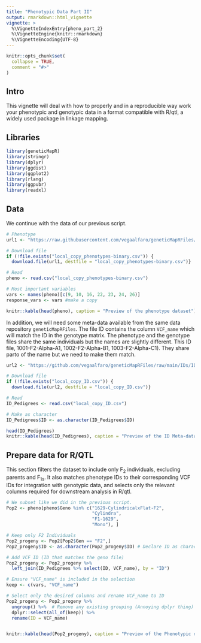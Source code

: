 ```yaml
---
title: "Phenotypic Data Part II"
output: rmarkdown::html_vignette
vignette: >
  %\VignetteIndexEntry{pheno_part_2}
  %\VignetteEngine{knitr::rmarkdown}
  %\VignetteEncoding{UTF-8}
---
```


```r
knitr::opts_chunk$set(
  collapse = TRUE,
  comment = "#>"
)
```

## Intro
This vignette will deal with how to properly and in a reproducible way work your phenotypic and genotypic data in a format compatible with R/qtl, a widely used package in linkage mapping.


## Libraries

```r
library(geneticMapR)
library(stringr)
library(dplyr)
library(ggdist)
library(ggplot2)
library(rlang)
library(ggpubr)
library(readxl)
```

## Data
We continue with the data of our previous script.

```r
# Phenotype
url1 <- "https://raw.githubusercontent.com/vegaalfaro/geneticMapRFiles/refs/heads/main/phenotype/phenotypes-binary.csv"

# Download file
if (!file.exists("local_copy_phenotypes-binary.csv")) {
  download.file(url1, destfile = "local_copy_phenotypes-binary.csv")}

# Read
pheno <- read.csv("local_copy_phenotypes-binary.csv")

# Most important variables
vars <- names(pheno)[c(9, 10, 16, 22, 23, 24, 26)]
response_vars <- vars #make a copy

knitr::kable(head(pheno), caption = "Preview of the phenotype dataset")
```

In addition, we will need some meta-data available from the same data repository `geneticMapRFiles`.
The file ID contains the column `VCF_name` which will match the ID in the genotype matrix. The phenotype and the genotype files share the same individuals but the names are slightly different. This ID file, 1001-F2-Alpha-A1, 1002-F2-Alpha-B1, 1003-F2-Alpha-C1). They share parto of the name but we need to make them match.


```r

url2 <- "https://github.com/vegaalfaro/geneticMapRFiles/raw/main/IDs/ID.csv"

# Download file
if (!file.exists("local_copy_ID.csv")) {
  download.file(url2, destfile = "local_copy_ID.csv")}

# Read
ID_Pedigrees <- read.csv("local_copy_ID.csv")

# Make as character
ID_Pedigrees$ID <- as.character(ID_Pedigrees$ID)

head(ID_Pedigrees)
knitr::kable(head(ID_Pedigrees), caption = "Preview of the ID Meta-data")
```

## Prepare data for R/QTL

This section filters the dataset to include only F~2~ individuals, excluding parents and F~1s~. It also matches phenotype IDs to their corresponding VCF IDs for integration with genotypic data, and selects only the relevant columns required for downstream analysis in R/qtl.

```r
# We subset like we did in the previous script.
Pop2 <- pheno[pheno$Geno %in% c("1629-CylindricalxFlat-F2", 
                                "Cylindra", 
                                "F1-1629", 
                                "Mono"), ]

# Keep only F2 Individuals
Pop2_progeny <- Pop2[Pop2$Gen == "F2",]
Pop2_progeny$ID <- as.character(Pop2_progeny$ID) # Declare ID as character

# Add VCF ID (ID that matches the geno file)
Pop2_progeny <- Pop2_progeny %>%
  left_join(ID_Pedigrees %>% select(ID, VCF_name), by = "ID")

# Ensure "VCF_name" is included in the selection
keep <- c(vars, "VCF_name")

# Select only the desired columns and rename VCF_name to ID
Pop2_progeny <- Pop2_progeny %>%
  ungroup() %>%  # Remove any existing grouping (Annoying dplyr thing)
  dplyr::select(all_of(keep)) %>%
  rename(ID = VCF_name)


knitr::kable(head(Pop2_progeny), caption = "Preview of the Phenotypic data")
```





